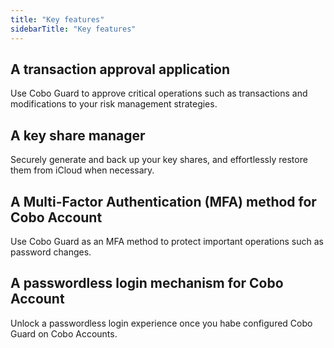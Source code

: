 ```yaml
---
title: "Key features"
sidebarTitle: "Key features"
---
```


## A transaction approval application
Use Cobo Guard to approve critical operations such as transactions and modifications to your risk management strategies.

## A key share manager
Securely generate and back up your key shares, and effortlessly restore them from iCloud when necessary.

## A Multi-Factor Authentication (MFA) method for Cobo Account
Use Cobo Guard as an MFA method to protect important operations such as password changes.

## A passwordless login mechanism for Cobo Account
Unlock a passwordless login experience once you habe configured Cobo Guard on Cobo Accounts.